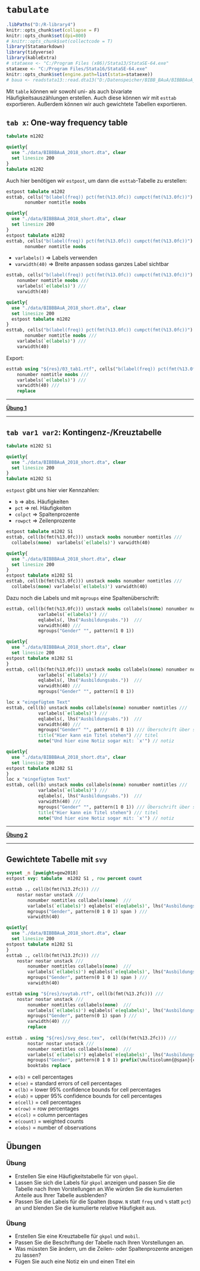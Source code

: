 # `tabulate` {#tab} 

```r
.libPaths("D:/R-library4")
knitr::opts_chunk$set(collapse = F)
knitr::opts_chunk$set(dpi=800)
# knitr::opts_chunk$set(collectcode = T)
library(Statamarkdown)
library(tidyverse)
library(kableExtra)
# stataexe <- "C:/Program Files (x86)/Stata13/StataSE-64.exe"
stataexe <- "C:/Program Files/Stata16/StataSE-64.exe"
knitr::opts_chunk$set(engine.path=list(stata=stataexe))
# baua <- readstata13::read.dta13("D:/Datenspeicher/BIBB_BAuA/BIBBBAuA_2018_suf1.0.dta",convert.factors = F)
```




Mit `table` können wir sowohl uni- als auch bivariate Häufigkeitsauszählungen erstellen. 
Auch diese können wir mit `esttab` exportieren.
Außerdem können wir auch gewichtete Tabellen exportieren.

## `tab x`: One-way frequency table

```stata
tabulate m1202
```


```stata
quietly{
  use "./data/BIBBBAuA_2018_short.dta", clear
  set linesize 200
}
tabulate m1202
```

Auch hier benötigen wir `estpost`, um dann die `esttab`-Tabelle zu erstellen:

```stata
estpost tabulate m1202
esttab, cells("b(label(freq)) pct(fmt(%13.0fc)) cumpct(fmt(%13.0fc))") ///
       nonumber nomtitle noobs
```


```stata
quietly{
  use "./data/BIBBBAuA_2018_short.dta", clear
  set linesize 200
}
estpost tabulate m1202
esttab, cells("b(label(freq)) pct(fmt(%13.0fc)) cumpct(fmt(%13.0fc))") ///
       nonumber nomtitle noobs
```

+ `varlabels()`  $\Rightarrow$ Labels verwenden
+ `varwidth(40)` $\Rightarrow$ Breite anpassen sodass ganzes Label sichtbar
```stata
esttab, cells("b(label(freq)) pct(fmt(%13.0fc)) cumpct(fmt(%13.0fc))") ///	 
	nonumber nomtitle noobs ///
	varlabels(`e(labels)') ///	
	varwidth(40) 
```



```stata
quietly{
  use "./data/BIBBBAuA_2018_short.dta", clear
  set linesize 200
  estpost tabulate m1202
}
esttab, cells("b(label(freq)) pct(fmt(%13.0fc)) cumpct(fmt(%13.0fc))") ///
       nonumber nomtitle noobs ///
	varlabels(`e(labels)') ///	
	varwidth(40) 
```


Export:
```stata
esttab using "${res}/03_tab1.rtf", cells("b(label(freq)) pct(fmt(%13.0fc)) cumpct(fmt(%13.0fc))") ///
	nonumber nomtitle noobs ///
	varlabels(`e(labels)') ///
	varwidth(40) ///
	replace 
```


***

**[Übung 1](#table1)**

***

## `tab var1 var2`: Kontingenz-/Kreuztabelle

```stata
tabulate m1202 S1
```


```stata
quietly{
  use "./data/BIBBBAuA_2018_short.dta", clear
  set linesize 200
}
tabulate m1202 S1
```

`estpost` gibt uns hier vier Kennzahlen:

+ `b`     $\Rightarrow$ abs. Häufigkeiten
+ `pct`     $\Rightarrow$  rel. Häufigkeiten
+ `colpct`    $\Rightarrow$ Spaltenprozente
+ `rowpct`    $\Rightarrow$ Zeilenprozente

```stata
estpost tabulate m1202 S1
esttab, cell(b(fmt(%13.0fc))) unstack noobs nonumber nomtitles ///
  collabels(none)  varlabels(`e(labels)') varwidth(40)
```


```stata
quietly{
  use "./data/BIBBBAuA_2018_short.dta", clear
  set linesize 200
}
estpost tabulate m1202 S1
esttab, cell(b(fmt(%13.0fc))) unstack noobs nonumber nomtitles ///
  collabels(none) varlabels(`e(labels)') varwidth(40)
```

Dazu noch die Labels und mit `mgroups` eine Spaltenüberschrift:
```stata
esttab, cell(b(fmt(%13.0fc))) unstack noobs collabels(none) nonumber nomtitles ///
			varlabels(`e(labels)') ///
			eqlabels(, lhs("Ausbildungsabs."))  ///
			varwidth(40) /// 
			mgroups("Gender" "", pattern(1 0 1))
```


```stata
quietly{
  use "./data/BIBBBAuA_2018_short.dta", clear
  set linesize 200
estpost tabulate m1202 S1
}
esttab, cell(b(fmt(%13.0fc))) unstack noobs collabels(none) nonumber nomtitles ///
			varlabels(`e(labels)') ///
			eqlabels(, lhs("Ausbildungsabs."))  ///
			varwidth(40) ///
			mgroups("Gender" "", pattern(1 0 1))
```


```stata
loc x "eingefügtem Text"
esttab, cell(b) unstack noobs collabels(none) nonumber nomtitles ///
			varlabels(`e(labels)') ///
			eqlabels(, lhs("Ausbildungsabs."))  ///
			varwidth(40) ///
			mgroups("Gender" "", pattern(1 0 1)) /// Überschrift über spalten
			title("Hier kann ein Titel stehen") /// titel
			note("Und hier eine Notiz sogar mit: `x'") // notiz
```

```stata
quietly{
  use "./data/BIBBBAuA_2018_short.dta", clear
  set linesize 200
estpost tabulate m1202 S1
}
loc x "eingefügtem Text"
esttab, cell(b) unstack noobs collabels(none) nonumber nomtitles ///
			varlabels(`e(labels)') ///
			eqlabels(, lhs("Ausbildungsabs."))  ///
			varwidth(40) ///
			mgroups("Gender" "", pattern(1 0 1)) /// Überschrift über spalten
			title("Hier kann ein Titel stehen") /// titel
			note("Und hier eine Notiz sogar mit: `x'") // notiz
```


***

**[Übung 2](#table2)**

***



## Gewichtete Tabelle mit `svy`


```stata
svyset _n [pweight=gew2018]
estpost svy: tabulate  m1202 S1 , row percent count
```


```stata
esttab ., cell(b(fmt(%13.2fc))) ///
    nostar nostar unstack ///
		nonumber nomtitles collabels(none)  ///
		varlabels(`e(labels)') eqlabels(`e(eqlabels)', lhs("Ausbildungsabs.")) ///
		mgroups("Gender", pattern(0 1 0 1) span ) ///
		varwidth(40)
```


```stata
quietly{
  use "./data/BIBBBAuA_2018_short.dta", clear
  set linesize 200
estpost tabulate m1202 S1
}
esttab ., cell(b(fmt(%13.2fc))) ///
    nostar nostar unstack ///
		nonumber nomtitles collabels(none)  ///
		varlabels(`e(labels)') eqlabels(`e(eqlabels)', lhs("Ausbildungsabs.")) ///
		mgroups("Gender", pattern(0 1 0 1) span ) ///
		varwidth(40)
```


```stata
esttab using "${res}/svytab.rtf", cell(b(fmt(%13.2fc))) ///
    nostar nostar unstack ///
		nonumber nomtitles collabels(none)  ///
		varlabels(`e(labels)') eqlabels(`e(eqlabels)', lhs("Ausbildungsabs.")) ///
		mgroups("Gender", pattern(0 1) span ) ///
		varwidth(40) ///
		replace
	
esttab . using "${res}/svy_desc.tex",  cell(b(fmt(%13.2fc))) ///
		nostar nostar unstack ///
		nonumber nomtitles collabels(none)  ///
		varlabels(`e(labels)') eqlabels(`e(eqlabels)', lhs("Ausbildungsabs."))  ///
		mgroups("Gender", pattern(0 1 0 1) prefix(\multicolumn{@span}{c}{) suffix(}) span erepeat(\cmidrule(lr){@span})) ///
		booktabs replace
```



+ `e(b)` =  cell percentages
+ `e(se)` =  standard errors of cell percentages
+ `e(lb)` =  lower 95% confidence bounds for cell percentages
+ `e(ub)` =  upper 95% confidence bounds for cell percentages
+ `e(cell)` =  cell percentages
+ `e(row)` =  row percentages
+ `e(col)` =  column percentages
+ `e(count)` =  weighted counts
+ `e(obs)` =  number of observations




## Übungen

### Übung {#table1}

+ Erstellen Sie eine Häufigkeitstabelle für von `gkpol`. 
+ Lassen Sie sich die Labels für `gkpol` anzeigen und passen Sie die Tabelle nach Ihren Vorstellungen an.Wie würden Sie die kumulierten Anteile aus Ihrer Tabelle ausblenden?
+ Passen Sie die Labels für die Spalten (bspw. `N` statt `freq` und `%` statt `pct`) an und blenden Sie die kumulierte relative Häufigkeit aus.

### Übung {#table2}

+ Erstellen Sie eine Kreuztabelle für `gkpol` und `mobil`. 
+ Passen Sie die Beschriftung der Tabelle nach Ihren Vorstellungen an. 
+ Was müssten Sie ändern, um die Zeilen- oder Spaltenprozente anzeigen zu lassen?
+ Fügen Sie auch eine Notiz ein und einen Titel ein

